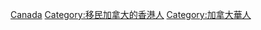 [[Category:在香港的加拿大人|Canada]]
[[Category:移民加拿大的香港人|Category:移民加拿大的香港人]]
[[Category:加拿大華人|Category:加拿大華人]]